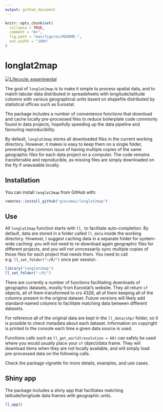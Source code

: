 ```yaml
---
output: github_document
---
```


<!-- README.md is generated from README.Rmd. Please edit that file -->

```r
knitr::opts_chunk$set(
  collapse = TRUE,
  comment = "#>",
  fig.path = "man/figures/README-",
  out.width = "100%"
)
```

# longlat2map

<!-- badges: start -->
[![Lifecycle: experimental](https://img.shields.io/badge/lifecycle-experimental-orange.svg)](https://www.tidyverse.org/lifecycle/#experimental)
<!-- badges: end -->

The goal of `longlat2map` is to make it simple to process spatial data, and to match tabular data distributed in spreadsheets with longitude/latitude columns with various geographical units based on shapefile distributed by statistical offices such as Eurostat. 

The package includes a number of convenience functions that download and cache locally pre-processed files to reduce boilerplate code commonly found in data projects, hopefully speeding up the data pipeline and favouring reproducibility.

By dafault, `longlat2map` stores all downloaded files in the current working directory. However, it makes is easy to keep them on a single folder, preventing the common issue of having multiple copies of the same geographic files for each data project on a computer. The code remains transferrable and reproducible, as missing files are simply downloaded on the fly if unavaiable locally.

## Installation

You can install `longlat2map` from GitHub with:

```r
remotes::install_github("giocomai/longlat2map")
```

## Use

All `longlat2map` function starts with `ll_` to facilitate auto-completion. By default, data are stored in a folder called `ll_data` inside the working directory. However, I suggest caching data in a separate folder for system-wide caching: you will not need to re-download again geographic files for different projects, and you will not unncessarily sync multiple copies of those files for each project that needs them. You need to call e.g. `ll_set_folder("~/R/")` once per session.

```r
library("longlat2map")
ll_set_folder("~/R/")
```


There are currently a number of functions facilitating downloads of geographic datasets, mostly from Eurostat's website. They all return `sf` objects, all of them transformed to crs 4326, all of them keeping all of the columns present in the original dataset. Future versions will likely add standard-named columns to facilitate matching data between different datasets.

For reference all of the original data are kept in the `ll_data/shp/` folder, so it is possible to check metadata about each dataset. Information on copyright is printed to the console each time a given data source is used.

Functions calls such as `ll_get_world(resolution = 60)` can safely be used where you would usually place your `sf` object/data frame. They will download items when they are not locally available, and will simply load pre-processed data on the following calls.

Check the package vignette for more details, examples, and use cases. 

## Shiny app

The package includes a shiny app that facilitates matching latitude/longitude data frames wtih geographic units. 

```r
ll_app()
```

